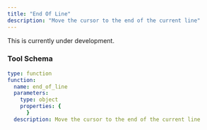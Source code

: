 ```yaml
---
title: "End Of Line"
description: "Move the cursor to the end of the current line"
---
```


<Warning>This is currently under development.</Warning>

### Tool Schema

```yaml
type: function
function:
  name: end_of_line
  parameters:
    type: object
    properties: {
      }
  description: Move the cursor to the end of the current line
```